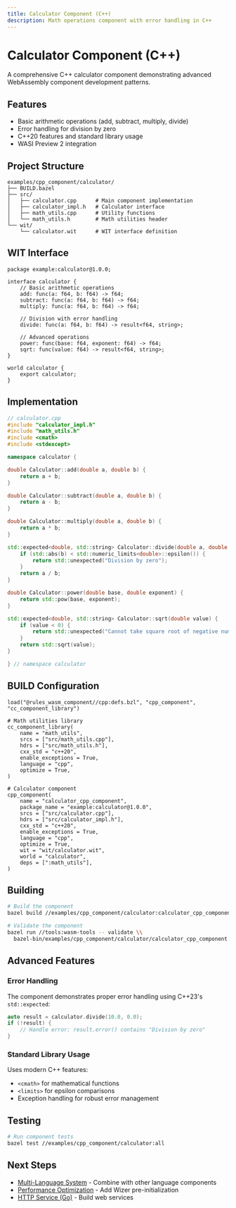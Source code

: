```yaml
---
title: Calculator Component (C++)
description: Math operations component with error handling in C++
---
```


# Calculator Component (C++)

A comprehensive C++ calculator component demonstrating advanced WebAssembly component development patterns.

## Features

- Basic arithmetic operations (add, subtract, multiply, divide)
- Error handling for division by zero
- C++20 features and standard library usage
- WASI Preview 2 integration

## Project Structure

```
examples/cpp_component/calculator/
├── BUILD.bazel
├── src/
│   ├── calculator.cpp      # Main component implementation
│   ├── calculator_impl.h   # Calculator interface
│   ├── math_utils.cpp      # Utility functions
│   └── math_utils.h        # Math utilities header
└── wit/
    └── calculator.wit      # WIT interface definition
```

## WIT Interface

```wit
package example:calculator@1.0.0;

interface calculator {
    // Basic arithmetic operations
    add: func(a: f64, b: f64) -> f64;
    subtract: func(a: f64, b: f64) -> f64;
    multiply: func(a: f64, b: f64) -> f64;
    
    // Division with error handling
    divide: func(a: f64, b: f64) -> result<f64, string>;
    
    // Advanced operations
    power: func(base: f64, exponent: f64) -> f64;
    sqrt: func(value: f64) -> result<f64, string>;
}

world calculator {
    export calculator;
}
```

## Implementation

```cpp
// calculator.cpp
#include "calculator_impl.h"
#include "math_utils.h"
#include <cmath>
#include <stdexcept>

namespace calculator {

double Calculator::add(double a, double b) {
    return a + b;
}

double Calculator::subtract(double a, double b) {
    return a - b;
}

double Calculator::multiply(double a, double b) {
    return a * b;
}

std::expected<double, std::string> Calculator::divide(double a, double b) {
    if (std::abs(b) < std::numeric_limits<double>::epsilon()) {
        return std::unexpected("Division by zero");
    }
    return a / b;
}

double Calculator::power(double base, double exponent) {
    return std::pow(base, exponent);
}

std::expected<double, std::string> Calculator::sqrt(double value) {
    if (value < 0) {
        return std::unexpected("Cannot take square root of negative number");
    }
    return std::sqrt(value);
}

} // namespace calculator
```

## BUILD Configuration

```starlark
load("@rules_wasm_component//cpp:defs.bzl", "cpp_component", "cc_component_library")

# Math utilities library
cc_component_library(
    name = "math_utils",
    srcs = ["src/math_utils.cpp"],
    hdrs = ["src/math_utils.h"],
    cxx_std = "c++20",
    enable_exceptions = True,
    language = "cpp",
    optimize = True,
)

# Calculator component
cpp_component(
    name = "calculator_cpp_component", 
    package_name = "example:calculator@1.0.0",
    srcs = ["src/calculator.cpp"],
    hdrs = ["src/calculator_impl.h"],
    cxx_std = "c++20",
    enable_exceptions = True,
    language = "cpp",
    optimize = True,
    wit = "wit/calculator.wit",
    world = "calculator",
    deps = [":math_utils"],
)
```

## Building

```bash
# Build the component
bazel build //examples/cpp_component/calculator:calculator_cpp_component

# Validate the component
bazel run //tools:wasm-tools -- validate \\
  bazel-bin/examples/cpp_component/calculator/calculator_cpp_component.wasm
```

## Advanced Features

### Error Handling
The component demonstrates proper error handling using C++23's `std::expected`:

```cpp
auto result = calculator.divide(10.0, 0.0);
if (!result) {
    // Handle error: result.error() contains "Division by zero"
}
```

### Standard Library Usage
Uses modern C++ features:
- `<cmath>` for mathematical functions
- `<limits>` for epsilon comparisons
- Exception handling for robust error management

## Testing

```bash
# Run component tests
bazel test //examples/cpp_component/calculator:all
```

## Next Steps

- [Multi-Language System](/examples/multi-language/) - Combine with other language components
- [Performance Optimization](/production/performance/) - Add Wizer pre-initialization
- [HTTP Service (Go)](/examples/http-service/) - Build web services